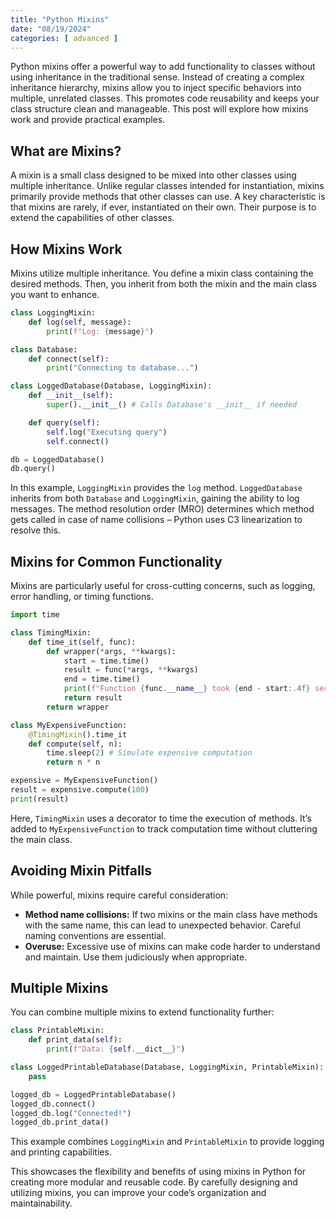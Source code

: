 ```yaml
---
title: "Python Mixins"
date: "08/19/2024"
categories: [ advanced ]
---
```



Python mixins offer a powerful way to add functionality to classes without using inheritance in the traditional sense.  Instead of creating a complex inheritance hierarchy, mixins allow you to inject specific behaviors into multiple, unrelated classes. This promotes code reusability and keeps your class structure clean and manageable.  This post will explore how mixins work and provide practical examples.

## What are Mixins?

A mixin is a small class designed to be mixed into other classes using multiple inheritance. Unlike regular classes intended for instantiation, mixins primarily provide methods that other classes can use.  A key characteristic is that mixins are rarely, if ever, instantiated on their own.  Their purpose is to extend the capabilities of other classes.

## How Mixins Work

Mixins utilize multiple inheritance.  You define a mixin class containing the desired methods. Then, you inherit from both the mixin and the main class you want to enhance.

```python
class LoggingMixin:
    def log(self, message):
        print(f"Log: {message}")

class Database:
    def connect(self):
        print("Connecting to database...")

class LoggedDatabase(Database, LoggingMixin):
    def __init__(self):
        super().__init__() # Calls Database's __init__ if needed

    def query(self):
        self.log("Executing query")
        self.connect()

db = LoggedDatabase()
db.query()
```

In this example, `LoggingMixin` provides the `log` method.  `LoggedDatabase` inherits from both `Database` and `LoggingMixin`, gaining the ability to log messages.  The method resolution order (MRO) determines which method gets called in case of name collisions – Python uses C3 linearization to resolve this.

##  Mixins for Common Functionality

Mixins are particularly useful for cross-cutting concerns, such as logging, error handling, or timing functions.

```python
import time

class TimingMixin:
    def time_it(self, func):
        def wrapper(*args, **kwargs):
            start = time.time()
            result = func(*args, **kwargs)
            end = time.time()
            print(f"Function {func.__name__} took {end - start:.4f} seconds")
            return result
        return wrapper

class MyExpensiveFunction:
    @TimingMixin().time_it
    def compute(self, n):
        time.sleep(2) # Simulate expensive computation
        return n * n

expensive = MyExpensiveFunction()
result = expensive.compute(100)
print(result)
```

Here, `TimingMixin` uses a decorator to time the execution of methods.  It's added to `MyExpensiveFunction` to track computation time without cluttering the main class.

## Avoiding Mixin Pitfalls

While powerful, mixins require careful consideration:

* **Method name collisions:**  If two mixins or the main class have methods with the same name, this can lead to unexpected behavior. Careful naming conventions are essential.
* **Overuse:**  Excessive use of mixins can make code harder to understand and maintain.  Use them judiciously when appropriate.


## Multiple Mixins

You can combine multiple mixins to extend functionality further:

```python
class PrintableMixin:
    def print_data(self):
        print(f"Data: {self.__dict__}")

class LoggedPrintableDatabase(Database, LoggingMixin, PrintableMixin):
    pass

logged_db = LoggedPrintableDatabase()
logged_db.connect()
logged_db.log("Connected!")
logged_db.print_data()
```

This example combines `LoggingMixin` and `PrintableMixin` to provide logging and printing capabilities.

This showcases the flexibility and benefits of using mixins in Python for creating more modular and reusable code.  By carefully designing and utilizing mixins, you can improve your code's organization and maintainability.

